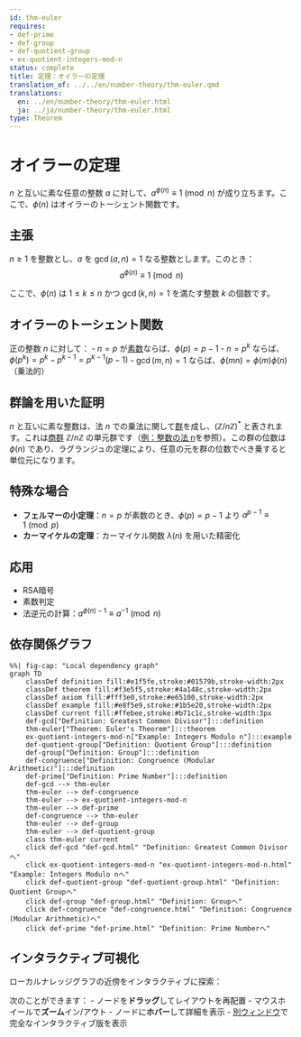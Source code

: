 ```yaml
---
id: thm-euler
requires:
- def-prime
- def-group
- def-quotient-group
- ex-quotient-integers-mod-n
status: complete
title: 定理：オイラーの定理
translation_of: ../../en/number-theory/thm-euler.qmd
translations:
  en: ../en/number-theory/thm-euler.html
  ja: ../ja/number-theory/thm-euler.html
type: Theorem
---
```


# オイラーの定理 {#thm-euler}

$n$ と互いに素な任意の整数 $a$ に対して、$a^{\phi(n)} \equiv 1 \pmod{n}$ が成り立ちます。ここで、$\phi(n)$ はオイラーのトーシェント関数です。

## 主張

$n \geq 1$ を整数とし、$a$ を $\gcd(a, n) = 1$ なる整数とします。このとき：
$$a^{\phi(n)} \equiv 1 \pmod{n}$$

ここで、$\phi(n)$ は $1 \leq k \leq n$ かつ $\gcd(k, n) = 1$ を満たす整数 $k$ の個数です。

## オイラーのトーシェント関数

正の整数 $n$ に対して：
- $n = p$ が[素数](def-prime.qmd)ならば、$\phi(p) = p - 1$
- $n = p^k$ ならば、$\phi(p^k) = p^k - p^{k-1} = p^{k-1}(p - 1)$
- $\gcd(m, n) = 1$ ならば、$\phi(mn) = \phi(m)\phi(n)$（乗法的）

## 群論を用いた証明

$n$ と互いに素な整数は、法 $n$ での乗法に関して[群](../algebra/def-group.qmd)を成し、$(\mathbb{Z}/n\mathbb{Z})^*$ と表されます。これは[商群](../algebra/def-quotient-group.qmd) $\mathbb{Z}/n\mathbb{Z}$ の単元群です（[例：整数の法 n](../algebra/ex-quotient-integers-mod-n.qmd)を参照）。この群の位数は $\phi(n)$ であり、ラグランジュの定理により、任意の元を群の位数でべき乗すると単位元になります。

## 特殊な場合

- **フェルマーの小定理**：$n = p$ が素数のとき、$\phi(p) = p - 1$ より $a^{p-1} \equiv 1 \pmod{p}$
- **カーマイケルの定理**：カーマイケル関数 $\lambda(n)$ を用いた精密化

## 応用

- RSA暗号
- 素数判定
- 法逆元の計算：$a^{\phi(n)-1} \equiv a^{-1} \pmod{n}$

## 依存関係グラフ

```mermaid
%%| fig-cap: "Local dependency graph"
graph TD
    classDef definition fill:#e1f5fe,stroke:#01579b,stroke-width:2px
    classDef theorem fill:#f3e5f5,stroke:#4a148c,stroke-width:2px
    classDef axiom fill:#fff3e0,stroke:#e65100,stroke-width:2px
    classDef example fill:#e8f5e9,stroke:#1b5e20,stroke-width:2px
    classDef current fill:#ffebee,stroke:#b71c1c,stroke-width:3px
    def-gcd["Definition: Greatest Common Divisor"]:::definition
    thm-euler["Theorem: Euler's Theorem"]:::theorem
    ex-quotient-integers-mod-n["Example: Integers Modulo n"]:::example
    def-quotient-group["Definition: Quotient Group"]:::definition
    def-group["Definition: Group"]:::definition
    def-congruence["Definition: Congruence (Modular Arithmetic)"]:::definition
    def-prime["Definition: Prime Number"]:::definition
    def-gcd --> thm-euler
    thm-euler --> def-congruence
    thm-euler --> ex-quotient-integers-mod-n
    thm-euler --> def-prime
    def-congruence --> thm-euler
    thm-euler --> def-group
    thm-euler --> def-quotient-group
    class thm-euler current
    click def-gcd "def-gcd.html" "Definition: Greatest Common Divisorへ"
    click ex-quotient-integers-mod-n "ex-quotient-integers-mod-n.html" "Example: Integers Modulo nへ"
    click def-quotient-group "def-quotient-group.html" "Definition: Quotient Groupへ"
    click def-group "def-group.html" "Definition: Groupへ"
    click def-congruence "def-congruence.html" "Definition: Congruence (Modular Arithmetic)へ"
    click def-prime "def-prime.html" "Definition: Prime Numberへ"
```

## インタラクティブ可視化

ローカルナレッジグラフの近傍をインタラクティブに探索：

::: {.graph-viz data-id="thm-euler" data-width="700" data-height="500"}
:::

次のことができます：
- ノードを**ドラッグ**してレイアウトを再配置
- マウスホイールで**ズーム**イン/アウト
- ノードに**ホバー**して詳細を表示
- [別ウィンドウ](../../output/interactive/thm-euler.html){target="_blank"}で完全なインタラクティブ版を表示
